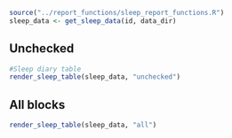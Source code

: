 ```r
source("../report_functions/sleep_report_functions.R")
sleep_data <- get_sleep_data(id, data_dir)
```

## Unchecked
```r
#Sleep diary table
render_sleep_table(sleep_data, "unchecked")
```

## All blocks
```r
render_sleep_table(sleep_data, "all")
```